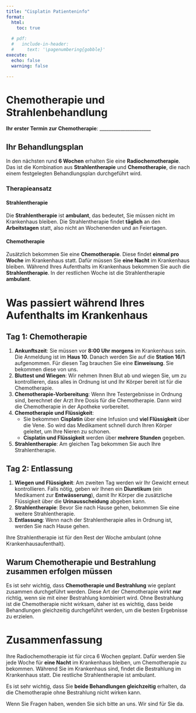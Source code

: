 ```yaml
---
title: "Cisplatin Patienteninfo"
format:
  html: 
    toc: true
  
  # pdf:
  #   include-in-header: 
  #     text: '\pagenumbering{gobble}'
execute:
  echo: false
  warning: false

---
```


# Chemotherapie und Strahlenbehandlung

**Ihr erster Termin zur Chemotherapie**: ______________________

## Ihr Behandlungsplan

In den nächsten rund **6 Wochen** erhalten Sie eine **Radiochemotherapie**. 
Das ist die Kombination aus **Strahlentherapie** und **Chemotherapie**, die nach einem festgelegten Behandlungsplan durchgeführt wird.

### Therapieansatz

#### Strahlentherapie

Die **Strahlentherapie** ist **ambulant**, das bedeutet, Sie müssen nicht im Krankenhaus bleiben. 
Die Strahlentherapie findet **täglich** an den **Arbeitstagen** statt, also nicht an Wochenenden und an Feiertagen.

#### Chemotherapie

Zusätzlich bekommen Sie eine **Chemotherapie**. 
Diese findet **einmal pro Woche** im Krankenhaus statt. 
Dafür müssen Sie **eine Nacht** im Krankenhaus bleiben. 
Während Ihres Aufenthalts im Krankenhaus bekommen Sie auch die **Strahlentherapie**. 
In der restlichen Woche ist die Strahlentherapie **ambulant**. 


# Was passiert während Ihres Aufenthalts im Krankenhaus

## Tag 1: Chemotherapie

1. **Ankunftszeit**: Sie müssen vor **8:00 Uhr morgens** im Krankenhaus sein. Die Anmeldung ist im **Haus 10**. Danach werden Sie auf die **Station 16/1** aufgenommen. Für diesen Tag brauchen Sie eine **Einweisung**. Sie bekommen diese von uns.
2. **Bluttest und Wiegen**: Wir nehmen Ihnen Blut ab und wiegen Sie, um zu kontrollieren, dass alles in Ordnung ist und Ihr Körper bereit ist für die Chemotherapie.
3. **Chemotherapie-Vorbereitung**: Wenn Ihre Testergebnisse in Ordnung sind, berechnet der Arzt Ihre Dosis für die Chemotherapie. Dann wird die Chemotherapie in der Apotheke vorbereitet.
4. **Chemotherapie und Flüssigkeit**:
   - Sie bekommen **Cisplatin** über eine Infusion und **viel Flüssigkeit** über die Vene. So wird das Medikament schnell durch Ihren Körper geleitet, um Ihre Nieren zu schonen.
   - **Cisplatin und Flüssigkeit** werden über **mehrere Stunden** gegeben. 
5. **Strahlentherapie**: Am gleichen Tag bekommen Sie auch Ihre Strahlentherapie. 

## Tag 2: Entlassung 

1. **Wiegen und Flüssigkeit**: Am zweiten Tag werden wir Ihr Gewicht erneut kontrollieren. Falls nötig, geben wir Ihnen ein **Diuretikum** (ein Medikament zur **Entwässerung**), damit Ihr Körper die zusätzliche Flüssigkeit über die **Urinausscheidung** abgeben kann.
2. **Strahlentherapie**: Bevor Sie nach Hause gehen, bekommen Sie eine weitere Strahlentherapie.
3. **Entlassung**: Wenn nach der Strahlentherapie alles in Ordnung ist, werden Sie nach Hause gehen. 

Ihre Strahlentherapie ist für den Rest der Woche ambulant (ohne Krankenhausaufenthalt).

## Warum Chemotherapie und Bestrahlung **zusammen** erfolgen müssen

Es ist sehr wichtig, dass **Chemotherapie und Bestrahlung** wie geplant zusammen durchgeführt werden. Diese Art der Chemotherapie wirkt **nur** richtig, wenn sie mit einer Bestrahlung kombiniert wird. Ohne Bestrahlung ist die Chemotherapie nicht wirksam, daher ist es wichtig, dass beide Behandlungen gleichzeitig durchgeführt werden, um die besten Ergebnisse zu erzielen.

# Zusammenfassung

Ihre Radiochemotherapie ist für circa 6 Wochen geplant. Dafür werden Sie jede Woche für **eine Nacht** im Krankenhaus bleiben, um Chemotherapie zu bekommen.  Während Sie im Krankenhaus sind, findet die Bestrahlung im Krankenhaus statt. Die restliche Strahlentherapie ist ambulant.

Es ist sehr wichtig, dass Sie **beide Behandlungen gleichzeitig** erhalten, da die Chemotherapie ohne Bestrahlung nicht wirken kann. 

Wenn Sie Fragen haben, wenden Sie sich bitte an uns. Wir sind für Sie da.
